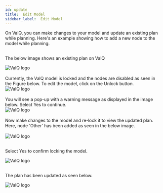 ```yaml
---
id: update 
title:  Edit Model
sidebar_label:  Edit Model
---
```


<div style={{textAlign: 'justify'}}>
On ValQ, you can make changes to your model and update an existing plan while planning. Here's an example showing how to add a 
new node to the model while planning.
</div> <br />

The below image shows an existing plan on ValQ

<div style={{textAlign: 'center'}}>
  <Zoom>
<img alt="ValQ logo" src={useBaseUrl('/doc-images/plan/plan22.1.png')} />
  </Zoom>
</div> <br />

<div style={{textAlign: 'justify'}}>
Currently, the ValQ model is locked and the nodes are disabled as seen in the Figure below. 
To edit the model, click on the Unlock button.
</ div> <br />

<div style={{textAlign: 'center'}}>
  <Zoom>
<img alt="ValQ logo" src={useBaseUrl('/doc-images/plan/plan22.png')} />
  </Zoom>
</div> <br />

<div style={{textAlign: 'justify'}}>
You will see a pop-up with a warning message as displayed in the image below. Select Yes to continue.
</ div> <br />

<div style={{textAlign: 'center'}}>
  <Zoom>
<img alt="ValQ logo" src={useBaseUrl('/doc-images/plan/plan23.png')} />
  </Zoom>
</div> <br />

<div style={{textAlign: 'justify'}}>
Now make changes to the model and re-lock it to view the updated plan.
Here, node 'Other' has been added as seen in the below image.
</div> <br />

<div style={{textAlign: 'center'}}>
  <Zoom>
<img alt="ValQ logo" src={useBaseUrl('/doc-images/plan/plan24.png')} />
  </Zoom>
</div> <br />

Select Yes to confirm locking the model.

<div style={{textAlign: 'center'}}>
  <Zoom>
<img alt="ValQ logo" src={useBaseUrl('/doc-images/plan/plan25.png')} />
  </Zoom>
</div> <br />

The plan has been updated as seen below.

<div style={{textAlign: 'center'}}>
  <Zoom>
<img alt="ValQ logo" src={useBaseUrl('/doc-images/plan/plan26.png')} />
  </Zoom>
</div>
